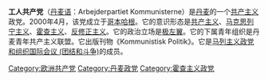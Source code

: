 '''工人共产党'''（[[丹麦语|丹麦语]]：Arbejderpartiet Kommunisterne）是[[丹麦|丹麦]]的一个[[共产主义|共产主义]]政党。2000年4月，该党成立于[[哥本哈根|哥本哈根]]。它的意识形态是[[共产主义|共产主义]]、[[马克思列宁主义|马克思列宁主义]]、[[霍查主义|霍查主义]]、[[反修正主义|反修正主义]]。它的政治立场是[[极左翼|极左翼]]。它的下属青年组织是丹麦青年共产主义联盟。它出版刊物《Kommunistisk Politik》。它是[[马列主义政党和组织国际会议_(团结和斗争)|马列主义政党和组织国际会议 (团结和斗争)]]的成员。

{{欧洲的共产党}}
{{马列主义政党和组织国际会议 (团结和斗争)}}

[[Category:欧洲共产党|Category:欧洲共产党]]
[[Category:丹麦政党|Category:丹麦政党]]
[[Category:霍查主义政党|Category:霍查主义政党]]